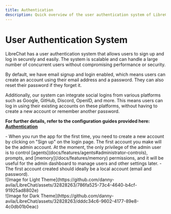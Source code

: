 ```yaml
---
title: Authentication
description: Quick overview of the user authentication system of LibreChat, which offers secure and easy email and social logins.
--- 
```


# User Authentication System

LibreChat has a user authentication system that allows users to sign up and log in securely and easily. The system is scalable and can handle a large number of concurrent users without compromising performance or security.

By default, we have email signup and login enabled, which means users can create an account using their email address and a password. They can also reset their password if they forget it.

Additionally, our system can integrate social logins from various platforms such as Google, GitHub, Discord, OpenID, and more. This means users can log in using their existing accounts on these platforms, without having to create a new account or remember another password.

**For further details, refer to the configuration guides provided here: [Authentication](/docs/configuration/authentication)**

<Callout type="warning" title="Important">
- When you run the app for the first time, you need to create a new account by clicking on "Sign up" on the login page. The first account you make will be the admin account. At the moment, the only privilege of the admin user is to control [agents](docs/features/agents#administrator-controls), prompts, and [memory](/docs/features/memory) permissions, and it will be useful for the admin dashboard to manage users and other settings later.
- The first account created should ideally be a local account (email and password).
</Callout>


<div style={{padding: "20px", display: "flex", justifyContent: "center", alignItems: "center", flexDirection: "column"}}>
  <div className="image-light-theme">
    ![Image for Light Theme](https://github.com/danny-avila/LibreChat/assets/32828263/786fa525-73c4-4640-b4cf-91925ad8802e)
  </div>

  <div className="image-dark-theme">
    ![Image for Dark Theme](https://github.com/danny-avila/LibreChat/assets/32828263/dddc34c6-9602-4177-89e8-4c0db01b0eac)
  </div>
</div>

